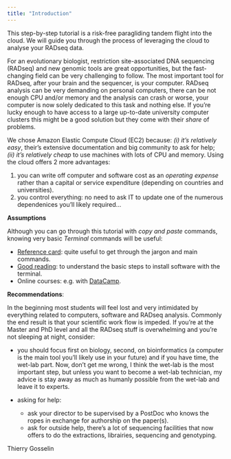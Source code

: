 ```yaml
---
title: "Introduction"
---
```


This step-by-step tutorial is a risk-free paragliding tandem flight into the
cloud. We will guide you through the process of leveraging the cloud to analyse
your RADseq data.

For an evolutionary biologist, restriction site-associated DNA sequencing (RADseq) and new genomic
tools are great opportunities, but the fast-changing field can be very
challenging to follow. The most important tool for RADseq, after your brain and
the sequencer, is your computer. RADseq analysis can be very demanding on personal
computers, there can be not enough CPU and/or memory and the analysis can crash
or worse, your computer is now solely dedicated to this task and nothing else.
If you're lucky enough to have access to a large up-to-date university computer
clusters this might be a good solution but they come with their *share* of problems.

 We chose Amazon Elastic Compute Cloud (EC2) because: *(i) it's relatively easy*,
 their's extensive documentation and big community to ask for help; *(ii) it's 
 relatively cheap* to use machines with lots of CPU and memory. Using the cloud 
 offers 2 more advantages:
 
 1. you can write off computer and software cost as an *operating expense* rather
 than a capital or service expenditure (depending on countries and universities).
 2. you control everything: no need to ask IT to update one of the numerous
 dependenices you'll likely required...


**Assumptions**

Although you can go through this tutorial with *copy and paste* commands, 
knowing very basic *Terminal* commands will be useful:


- [Reference card](http://practicalcomputing.org/files/PCfB_Appendices.pdf): quite useful to get through the jargon and main commands.
- [Good reading](https://thoughtbot.com/blog/the-magic-behind-configure-make-make-install): to understand the basic steps to install software with the terminal.
- Online courses: e.g. with [DataCamp](https://www.datacamp.com).

**Recommendations**:

In the beginning most students will feel lost and very
intimidated by everything related to computers, software and RADseq analysis. Commonly the
end result is that your scientific work flow is impeded. 
If you're at the Master and PhD level and all the RADseq stuff is overwhelming
and you're not sleeping at night, consider:

- you should focus first on biology, second, on bioinformatics 
(a computer is the main tool you'll likely use in your future) and if you have time,
the wet-lab part. Now, don't get me wrong, I think the wet-lab is the most important
step, but unless you want to become a wet-lab technician, my advice is
stay away as much as humanly possible from the wet-lab and leave it to experts.

- asking for help:
    
    * ask your director to be supervised by a PostDoc who knows the ropes in 
    exchange for authorship on the paper(s).
    * ask for outside help, there's a lot of sequencing facilities that now
    offers to do the extractions, librairies, sequencing and genotyping.


Thierry Gosselin
